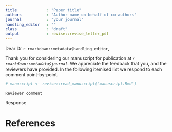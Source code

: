 ```yaml
---
title             : "Paper title"
authors           : "Author name on behalf of co-authors"
journal           : "your journal"
handling_editor   : ""
class             : "draft"
output            : revise::revise_letter_pdf
---
```


Dear Dr `r rmarkdown::metadata$handling_editor`,

Thank you for considering our manuscript for publication at _`r rmarkdown::metadata$journal`_. We appreciate the feedback that you, and the reviewers have provided. In the following itemised list we respond to each comment point-by-point.

```r
# manuscript <- revise::read_manuscript("manuscript.Rmd")
```

```asis
Reviewer comment
```

Response

\Assignment{First Author}
\WorkInProgress
\Easy

\clearpage

# References {-}

::: {#refs custom-style="Bibliography"}
:::

